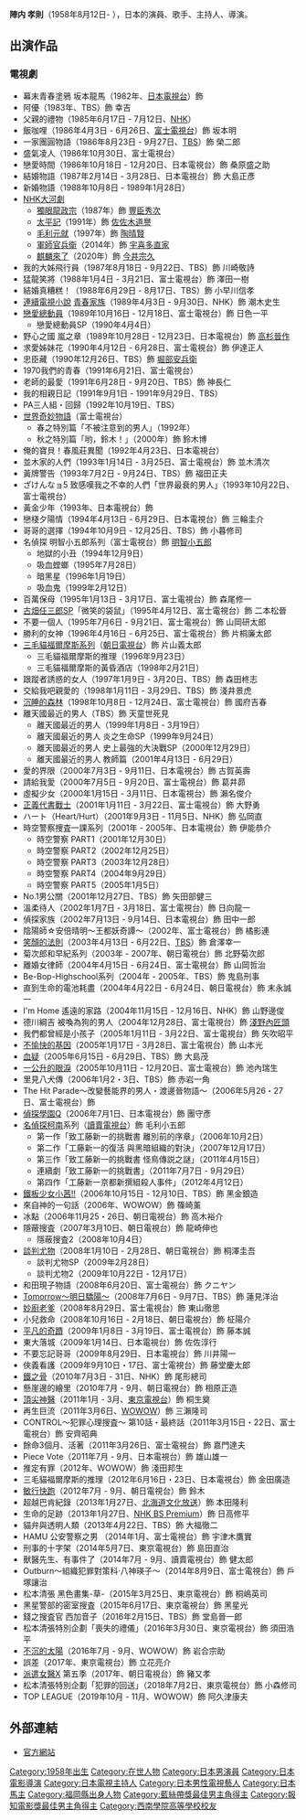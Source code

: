 '''陣内 孝則'''（1958年8月12日- ），日本的演員、歌手、主持人、導演。
{{藝人
| 姓名 = 陣内孝則
| 類型 = 男演員
| 圖片 = Takanori Jinnai IMG 7311-2 20140413.JPG
| 圖片尺寸 = 
| 圖片簡介 = 
| 原名 = 
| 外文名 = 陣内 孝則（じんない たかのり）
| 外文 = ja
| 羅馬拼音 = Jinnai Takanori
| 英文名 =
| 綽號 =
| 國籍 ={{JPN}}
| 出生日期 = {{birth_date_and _age|1958|8|12}}
| 教育程度 = 
| 出生地點 = {{JPN}}[[福岡縣|福岡縣]][[大川市|大川市]]
| 出道作 = 
| 出道日期 = 
| 代表作 = 
電視劇
*{{link-ja|猛龍笑將|君の瞳をタイホする!}}
*[[戀愛總動員|戀愛總動員]]
*[[青春家族|青春家族]]
*[[太平記_(大河劇)|太平記]]
*[[危險情人|危險情人]]
*[[沉睡的森林|沉睡的森林]]
*{{tsl|ja|菊次郎とさき|菊次郎與早紀}}
*[[一公升眼淚|一公升眼淚]]
*[[離婚律師|離婚律師]]
*[[Doctor-X～外科醫·大門未知子～|Doctor-X～外科醫·大門未知子～]]
電影
*『ちょうちん』
*『疵』
『さらば愛しのやくざ』
| 活躍年代 = 1980年－至今
| 唱片公司 = 
| 經紀公司 = [[ジェイ・オフィス|ジェイ・オフィス]]
| 網站 = 
| 相關團體 = 
| 獎項 = 
| IMDb = 
}}

== 出演作品 ==
=== 電視劇 ===
*幕末青春塗鴉 坂本龍馬（1982年、[[日本電視台|日本電視台]]）飾 {{tsl|ja|安岡嘉助}}
*阿優（1983年、TBS）飾 幸吉
*父親的禮物（1985年6月17日 - 7月12日、[[NHK|NHK]]）
*飯咖哩（1986年4月3日 - 6月26日、[[富士電視台|富士電視台]]）飾 坂本明
*一家團圓物語（1986年8月23日 - 9月27日、[[TBS|TBS]]）飾 榮二郎
*盛氣凌人（1986年10月30日、富士電視台）
*戀愛時間（1986年10月18日 - 12月20日、日本電視台）飾 桑原盛之助
*結婚物語（1987年2月14日 - 3月28日、日本電視台）飾 大島正彥
*新婚物語（1988年10月8日 - 1989年1月28日）
*[[NHK大河劇|NHK大河劇]]
**[[獨眼龍政宗|獨眼龍政宗]]（1987年）飾 [[豐臣秀次|豐臣秀次]]
**[[太平記_(大河劇)|太平記]]（1991年）飾 [[佐佐木道譽|佐佐木道譽]]
**[[毛利元就_(大河劇)|毛利元就]]（1997年）飾 [[陶晴賢|陶晴賢]]
**[[軍師官兵衛|軍師官兵衛]]（2014年）飾 [[宇喜多直家|宇喜多直家]]
**[[麒麟來了|麒麟來了]]（2020年）飾 [[今井宗久|今井宗久]] 
*我的大姊飛行員（1987年8月18日 - 9月22日、TBS）飾 川崎敬詩
*猛龍笑將（1988年1月4日 - 3月21日、富士電視台）飾 澤田一樹
*結婚真糟糕！（1988年6月29日 - 8月17日、TBS）飾 小早川信孝
*[[連續電視小說|連續電視小說]] [[青春家族|青春家族]]（1989年4月3日 - 9月30日、NHK）飾 潮木史生
*[[戀愛總動員|戀愛總動員]]（1989年10月16日 - 12月18日、富士電視台）飾 日色一平
**戀愛總動員SP（1990年4月4日）
*野心之國 嵐之章（1989年10月28日 - 12月23日、日本電視台）飾 [[高杉晉作|高杉晉作]]
*求愛姊妹花（1990年4月12日 - 6月28日、富士電視台）飾 伊達正人
*忠臣藏（1990年12月26日、TBS）飾 [[堀部安兵衛|堀部安兵衛]]
*1970我們的青春（1991年6月21日、富士電視台）
*老師的最愛（1991年6月28日 - 9月20日、TBS）飾 神長仁
*我的相親日記（1991年9月1日 - 1991年9月29日、TBS）
*PA三人組・回歸（1992年10月19日、TBS）
*[[世界奇妙物語|世界奇妙物語]]（富士電視台）
**春之特別篇「不被注意到的男人」（1992年）
**秋之特別篇「哟，鈴木！」（2000年）飾 鈴木博 
*俺的寶貝！春風莊異聞（1992年4月23日、日本電視台）
*並木家的人們（1993年1月14日 - 3月25日、富士電視台）飾 並木清次
*黃牌警告（1993年7月2日 - 9月24日、TBS）飾 福田正夫
*ざけんなョ5 致感嘆我之不幸的人們「世界最衰的男人」（1993年10月22日、富士電視台） 
*黃金少年（1993年、日本電視台）飾 {{tsl|ja|ポール牧|Paul牧}}
*戀棧夕陽情（1994年4月13日 - 6月29日、日本電視台）飾 三輪圭介
*哥哥的選擇（1994年10月9日 - 12月25日、TBS）飾 小暮修司
*名偵探 明智小五郎系列（富士電視台）飾 [[明智小五郎|明智小五郎]]
**地獄的小丑（1994年12月9日）
**吸血螳螂（1995年7月28日）
**暗黑星（1996年1月19日）
**吸血鬼（1999年2月12日）
*百萬保母（1995年1月13日 - 3月17日、富士電視台）飾 森尾修一
*[[古畑任三郎|古畑任三郎]]SP「微笑的袋鼠」（1995年4月12日、富士電視台）飾 二本松晉
*不要一個人（1995年7月6日 - 9月21日、富士電視台）飾 山岡研太郎
*勝利的女神（1996年4月16日 - 6月25日、富士電視台）飾 片桐廉太郎
*[[三毛貓福爾摩斯系列|三毛貓福爾摩斯系列]]（[[朝日電視台|朝日電視台]]）飾 片山義太郎
**三毛貓福爾摩斯的推理（1996年9月23日）
**三毛貓福爾摩斯的黃昏酒店（1998年2月21日）
*跟蹤者誘惑的女人（1997年1月9日 - 3月20日、TBS）飾 森田柊志
*交給我吧親愛的（1998年1月11日 - 3月29日、TBS）飾 淺井景虎
*[[沉睡的森林|沉睡的森林]]（1998年10月8日 - 12月24日、富士電視台）飾 國府吉春
*離天國最近的男人（TBS）飾 天童世死見 
**離天國最近的男人（1999年1月8日 - 3月19日）
**離天國最近的男人 炎之生命SP（1999年9月24日）
**離天國最近的男人 史上最強的大決戰SP（2000年12月29日）
**離天國最近的男人 教師篇（2001年4月13日 - 6月29日）
*愛的界限（2000年7月3日 - 9月11日、日本電視台）飾 古賀英壽
*請給我愛（2000年7月5日 - 9月20日、富士電視台）飾 葛井昴
*虛擬少女（2000年1月15日 - 3月11日、日本電視台）飾 瀨名俊介
*[[正義代書戰士|正義代書戰士]]（2001年1月11日 - 3月22日、富士電視台）飾 大野勇
*ハート（Heart/Hurt）（2001年9月3日 - 11月5日、NHK）飾 弘岡直
*時空警察捜査一課系列（2001年 - 2005年、日本電視台）飾 伊能恭介
**時空警察 PART1（2001年12月30日）
**時空警察 PART2（2002年12月25日）
**時空警察 PART3（2003年12月28日）
**時空警察 PART4（2004年9月29日）
**時空警察 PART5（2005年1月5日）
*No.1男公關（2001年12月27日、TBS）飾 矢田部健三
*溫柔待人（2002年1月7日 - 3月18日、富士電視台）飾 日向龍一
*偵探家族（2002年7月13日 - 9月14日、日本電視台）飾 田中一郎
*陰陽師☆安倍晴明〜王都妖奇譚〜（2002年、富士電視台）飾 橘影連
*[[笑顏的法則|笑顏的法則]]（2003年4月13日 - 6月22日、[[TBS|TBS]]）飾 倉澤幸一
*菊次郎和早紀系列（2003年 - 2007年、朝日電視台）飾 北野菊次郎
*離婚女律師（2004年4月15日 - 6月24日、富士電視台）飾 山岡哲治
*Be-Bop-Highschool系列（2004年 - 2005年、TBS）飾 鬼島刑事
*直到生命的電池耗盡（2004年4月22日 - 6月24日、朝日電視台）飾 末永誠一 
*I'm Home 遙遠的家路（2004年11月15日 - 12月16日、NHK）飾 山野邊俊
*德川綱吉 被喚為狗的男人（2004年12月28日、富士電視台）飾 [[淺野內匠頭|淺野內匠頭]]
*我們都曾經是小孩子（2005年1月11日 - 3月22日、富士電視台）飾 矢吹昭平
*[[不愉快的基因|不愉快的基因]]（2005年1月17日 - 3月28日、富士電視台）飾  山本光
*[[血疑#2005年版|血疑]]（2005年6月15日 - 6月29日、TBS）飾 大島茂
*[[一公升的眼淚_(電視劇)|一公升的眼淚]]（2005年10月11日 - 12月20日、富士電視台）飾 池內瑞生
*里見八犬傳（2006年1月2・3日、TBS）飾  赤岩一角
*The Hit Parade～改變藝能界的男人・渡邊晉物語～（2006年5月26・27日、富士電視台）飾 {{tsl|ja|植木等}}
*[[偵探學園Q#電視劇|偵探學園Q]]（2006年7月1日、日本電視台）飾 團守彥
*[[名偵探柯南_(電視劇)|名偵探柯南]]系列（[[讀賣電視台|讀賣電視台]]）飾 毛利小五郎
**第一作「致工藤新一的挑戰書 離別前的序章」（2006年10月2日）
**第二作「工藤新一的復活 與黑暗組織的對決」（2007年12月17日）
**第三作「致工藤新一的挑戰書 怪鳥傳説之謎」（2011年4月15日）
**連續劇「致工藤新一的挑戰書」（2011年7月7日 - 9月29日）
**第四作「工藤新一京都新撰組殺人事件」（2012年4月12日）
*[[鐵板少女小茜!!#電視劇|鐵板少女小茜!!]]（2006年10月15日 - 12月10日、TBS）飾 黑金銀造
*來自神的一句話（2006年、WOWOW）飾 篠崎薰
*冰點（2006年11月25・26日、朝日電視台）飾 高木裕介
*隱蔽搜査（2007年3月10日、朝日電視台）飾 龍崎伸也
**隱蔽搜査2（2008年10月4日）
*[[談判尤物|談判尤物]]（2008年1月10日 - 2月28日、朝日電視台）飾 桐澤圭吾
**談判尤物SP（2009年2月28日）
**談判尤物2（2009年10月22日 - 12月17日）
*和田現子物語（2008年6月20日、富士電視台）飾 クニヤン
*[[明日驕陽|Tomorrow〜明日驕陽～]]（2008年7月6日 - 9月7日、TBS）飾 蓮見洋治
*[[妙廚老爹|妙廚老爹]]（2008年8月29日、富士電視台）飾 東山徹思
*小兒救命（2008年10月16日 - 2月18日、朝日電視台）飾 柾陽介
*[[平凡的奇蹟|平凡的奇蹟]]（2009年1月8日 - 3月19日、富士電視台）飾 藤本誠
*東大落城（2009年1月14日、日本電視台）飾 佐佐淳行
*不要忘記哥哥（2009年8月29日、日本電視台）飾 川井陽一
*俠義看護（2009年9月10日・17日、富士電視台）飾 藤堂慶太郎
*[[鐵之骨#NHK版|鐵之骨]]（2010年7月3日 - 31日、NHK）飾 尾形總司
*懸崖邊的繪里（2010年7月 - 9月、朝日電視台）飾 相原正造
*[[頂尖神醫#電視劇|頂尖神醫]]（2011年1月 - 3月、[[東京電視台|東京電視台]]）飾 桐生奠
*再生巨流（2011年3月6日、[[WOWOW|WOWOW]]）飾 三瀨隆司
*CONTROL〜犯罪心理搜査〜 第10話・最終話（2011年3月15日・22日、富士電視台）飾 安齊昭典
*餘命3個月、活著（2011年3月26日、富士電視台）飾 嘉門達夫
*Piece Vote（2011年7月 - 9月、日本電視台）飾 雄山雄一
*推定有罪（2012年、WOWOW）飾 淺田邦生
*三毛貓福爾摩斯的推理（2012年6月16日・23日、日本電視台）飾 金田廣造
*[[敏行快跑#電視劇|敏行快跑]]（2012年7月 - 9月、朝日電視台）飾 鈴木
*超越巴肯紀錄（2013年1月27日、[[北海道文化放送|北海道文化放送]]）飾 本田隆利
*生命的足跡（2013年1月27日、[[NHK_BS_Premium|NHK BS Premium]]）飾 日高修平
*貓弁與透明人類（2013年4月22日、TBS）飾 大福徹二
*HAMU 公安警察之男 （2014年1月、富士電視台）飾 宇津木鷹實
*刑事的十字架（2014年5月7日、東京電視台）飾 島田直治
*獸醫先生、有事件了（2014年7月 - 9月、讀賣電視台）飾 健太郎
*Outburn～組織犯罪對策科·八神瑛子～（2014年8月9日、富士電視台）飾 戶塚讓治
*松本清張 黑色畫集-草-（2015年3月25日、東京電視台）飾 桐嶋英司
*黑星警部的密室搜査（2015年6月17日、東京電視台）飾 黑星光
*錢之搜査官 西加音子（2016年2月15日、TBS）飾 堂島晉一郎
*松本清張特別企劃「喪失的禮儀」（2016年3月30日、東京電視台）飾 須田浩平
*[[不沉的太陽#電視劇|不沉的太陽]]（2016年7月 - 9月、WOWOW）飾 岩合宗助
*誤差（2017年、東京電視台）飾 立花亮介
*[[派遣女醫X|派遣女醫X]] 第五季（2017年、朝日電視台）飾 豬又孝
*松本清張特別企劃「犯罪的回送」（2018年7月2日、東京電視台）飾 小森修司
*TOP LEAGUE（2019年10月 - 11月、WOWOW）飾 阿久津康夫

== 外部連結 ==
* {{ja}}[http://j-office2010.co.jp/artist/jinnai.html 官方網站] {{Wayback|url=http://j-office2010.co.jp/artist/jinnai.html |date=20210226125828 }}

{{藍絲帶獎最佳男主角}}
{{報知電影獎最佳男主角}}
{{DEFAULTSORT:Jinnai Takanori}}
[[Category:1958年出生|Category:1958年出生]]
[[Category:在世人物|Category:在世人物]]
[[Category:日本男演員|Category:日本男演員]]
[[Category:日本電影導演|Category:日本電影導演]]
[[Category:日本電視主持人|Category:日本電視主持人]]
[[Category:日本男性電視藝人|Category:日本男性電視藝人]]
[[Category:日本馬主|Category:日本馬主]]
[[Category:福岡縣出身人物|Category:福岡縣出身人物]]
[[Category:藍絲帶獎最佳男主角得主|Category:藍絲帶獎最佳男主角得主]]
[[Category:報知電影獎最佳男主角得主|Category:報知電影獎最佳男主角得主]]
[[Category:西南學院高等學校校友|Category:西南學院高等學校校友]]
